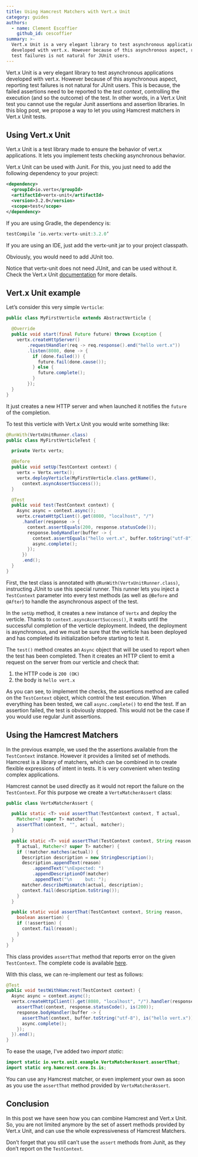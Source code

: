 ```yaml
---
title: Using Hamcrest Matchers with Vert.x Unit
category: guides
authors:
  - name: Clement Escoffier
    github_id: cescoffier
summary: >-
  Vert.x Unit is a very elegant library to test asynchronous applications
  developed with vert.x. However because of this asynchronous aspect, reporting
  test failures is not natural for JUnit users.
---
```


Vert.x Unit is a very elegant library to test asynchronous applications developed with vert.x. However because of this asynchronous aspect, reporting test failures is not natural for JUnit users.  This is because, the failed assertions need to be reported to the _test context_, controlling the execution (and so the outcome) of the test. In other words, in a Vert.x Unit test you cannot use the regular Junit assertions and assertion libraries. In this blog post, we propose a way to let you using Hamcrest matchers in Vert.x Unit tests.

## Using Vert.x Unit

Vert.x Unit is a test library made to ensure the behavior of vert.x applications. It lets you implement tests checking asynchronous behavior.

Vert.x Unit can be used with Junit. For this, you just need to add the following dependency to your project:

```xml
<dependency>
  <groupId>io.vertx</groupId>
  <artifactId>vertx-unit</artifactId>
  <version>3.2.0</version>
  <scope>test</scope>
</dependency>
```

If you are using Gradle, the dependency is:

```groovy
testCompile ‘io.vertx:vertx-unit:3.2.0’
```

If you are using an IDE, just add the vertx-unit jar to your project classpath.

Obviously, you would need to add JUnit too.

Notice that vertx-unit does not need JUnit, and can be used without it. Check the Vert.x Unit [documentation](https://vertx.io/docs/vertx-unit/java/) for more details.


## Vert.x Unit example

Let’s consider this very simple `Verticle`:

```java
public class MyFirstVerticle extends AbstractVerticle {

  @Override
  public void start(final Future future) throws Exception {
    vertx.createHttpServer()
        .requestHandler(req -> req.response().end("hello vert.x"))
        .listen(8080, done -> {
          if (done.failed()) {
            future.fail(done.cause());
          } else {
            future.complete();
          }
        });
  }
}
```

It just creates a new HTTP server and when launched it notifies the `future` of the completion.

To test this verticle with Vert.x Unit you would write something like:

```java
@RunWith(VertxUnitRunner.class)
public class MyFirstVerticleTest {

  private Vertx vertx;

  @Before
  public void setUp(TestContext context) {
    vertx = Vertx.vertx();
    vertx.deployVerticle(MyFirstVerticle.class.getName(),
      context.asyncAssertSuccess());
  }

  @Test
  public void test(TestContext context) {
    Async async = context.async();
    vertx.createHttpClient().get(8080, "localhost", "/")
      .handler(response -> {
        context.assertEquals(200, response.statusCode());
        response.bodyHandler(buffer -> {
          context.assertEquals("hello vert.x", buffer.toString("utf-8"));
          async.complete();
        });
      })
      .end();
  }
}
```

First, the test class is annotated with `@RunWith(VertxUnitRunner.class)`, instructing JUnit to use this special runner. This runner lets you inject a `TestContext` parameter into every test methods (as well as `@Before` and `@After`) to handle the asynchronous aspect of the test.

In the `setUp` method, it creates a new instance of `Vertx` and deploy the verticle. Thanks to `context.asyncAssertSuccess()`, it waits until the successful completion of the verticle deployment. Indeed, the deployment is asynchronous, and we must be sure that the verticle has been deployed and has completed its initialization before starting to test it.

The `test()` method creates an `Async` object that will be used to report when the test has been completed. Then it creates an HTTP client to emit a request on the server from our verticle and check that:

1. the HTTP code is `200 (OK)`
2. the body is `hello vert.x`

As you can see, to implement the checks, the assertions method are called on the `TestContext` object, which control the test execution. When everything has been tested, we call `async.complete()` to end the test. If an assertion failed, the test is obviously stopped. This would not be the case if you would use regular Junit assertions.

## Using the Hamcrest Matchers

In the previous example, we used the the assertions available from the `TestContext` instance. However it provides a limited set of methods. Hamcrest is a library of matchers, which can be combined in to create flexible expressions of intent in tests. It is very convenient when testing complex applications.

Hamcrest cannot be used directly as it would not report the failure on the `TestContext`. For this purpose we create a `VertxMatcherAssert` class:

```java
public class VertxMatcherAssert {

  public static <T> void assertThat(TestContext context, T actual,
    Matcher<? super T> matcher) {
    assertThat(context, "", actual, matcher);
  }

  public static <T> void assertThat(TestContext context, String reason,
    T actual, Matcher<? super T> matcher) {
    if (!matcher.matches(actual)) {
      Description description = new StringDescription();
      description.appendText(reason)
          .appendText("\nExpected: ")
          .appendDescriptionOf(matcher)
          .appendText("\n     but: ");
      matcher.describeMismatch(actual, description);
      context.fail(description.toString());
    }
  }

  public static void assertThat(TestContext context, String reason,
    boolean assertion) {
    if (!assertion) {
      context.fail(reason);
    }
  }
}
```

This class provides `assertThat` method that reports error on the given `TestContext`. The complete code is available [here](https://gist.github.com/cescoffier/5cbf4c69aa094ac9b1a6).

With this class, we can re-implement our test as follows:

```java
@Test
public void testWithHamcrest(TestContext context) {
  Async async = context.async();
  vertx.createHttpClient().get(8080, "localhost", "/").handler(response -> {
    assertThat(context, response.statusCode(), is(200));
    response.bodyHandler(buffer -> {
      assertThat(context, buffer.toString("utf-8"), is("hello vert.x"));
      async.complete();
    });
  }).end();
}
```

To ease the usage, I've added two _import static_:

```java
import static io.vertx.unit.example.VertxMatcherAssert.assertThat;
import static org.hamcrest.core.Is.is;
```

You can use any Hamcrest matcher, or even implement your own as soon as you use the `assertThat` method provided by `VertxMatcherAssert`.

## Conclusion

In this post we have seen how you can combine Hamcrest and Vert.x Unit. So, you are not limited anymore by the set of assert methods provided by Vert.x Unit, and can use the whole expressiveness of Hamcrest Matchers.

Don’t forget that you still can’t use the `assert` methods from Junit, as they don’t report on the `TestContext`.
